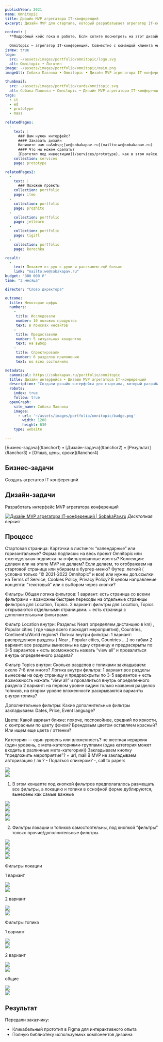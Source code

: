 ```yaml
---
publishYear: 2021
name: Omnitopic
title: Дизайн MVP агрегатора IT-конференций
excerpt: Дизайн MVP для стартапа, который разрабатывает агрегатор IT-конференций

context: |
  **Подробный кейс пока в работе. Если хотите посмотреть на этот дизайн в деталях, пишите нам на [we@sobakapav.ru](mailto:we@sobakapav.ru)**
  
  Omnitopic — агрегатор IT-конференций. Совместно с командой клиента мы создали основу для MVP, учитывая технические ограничения и ограниченный бюджет на его создание.
isNew: true
logo:
  src: ~/assets/images/portfolio/omnitopic/logo.svg
  alt: Omnitopic • Логотип
image: ~/assets/images/portfolio/omnitopic/main.png
imageAlt: Собака Павлова • Omnitopic • Дизайн MVP агрегатора IT-конференций

thumbnail:
  src: ~/assets/images/portfolio/cards/omnitopic.svg
  alt: Собака Павлова • Omnitopic • Дизайн MVP агрегатора IT-конференций
tags:
  - it
  - ed
  - prototype
  - mass
  
relatedPages:
  -
    text: |
      ### Вам нужен интерфейс?
      #### Заказать дизайн
      Напишите нам на&nbsp;[we@sobakapav.ru](mailto:we@sobakapav.ru) 
      #### Что мы можем сделать?
      [Прототип под инвестиции](/services/prototype), как в этом кейсе, и [многое другое](/services). 
    collection: services
    page: prototype

relatedPages2:
  -
    text: |
      ### Похожие проекты
    collection: portfolio
    page: itmo
  - 
    collection: portfolio
    page: prozhito
  - 
    collection: portfolio
    page: jetlearn
  - 
    collection: portfolio
    page: tigitl
  - 
    collection: portfolio
    page: korochka

result:
  -
    text: Покажем из рук в руки и расскажем ещё больше
    link: "mailto:we@sobakapav.ru"
budget: "300 000 ₽"
time: "3 месяца"

director: "Слово директора"

outcome:
  title: Некоторые цифры
  numbers:
    -
     title: Исследовали 
     number: 10 похожих продуктов
     text: в поисках инсайтов
    -
     title: Предоставили
     number: 5 визуальных концептов
     text: на выбор
    -
     title: Спректировали
     number: 6 разделов приложения
     text: во всех состояниях

metadata:
  canonical: https://sobakapav.ru/portfolio/omnitopic
  title: Дизайн интерфейса • Дизайн MVP агрегатора IT-конференций
  description: "Создали дизайн интерфейса для стартапа, который разрабатывает агрегатор IT-конференций"
  robots:
    index: true
    follow: true
  openGraph:
    site_name: Собака Павлова
    images:
      - url: '~/assets/images/portfolio/omnitopic/badge.png'
        width: 1200
        height: 630
    type: website

---
```


<TOC>
[Бизнес-задача](#anchor1) • [Дизайн-задача](#anchor2) • [Результат](#anchor3) • [Отзыв, цены, сроки](#anchor4)
</TOC>

## <a name="anchor1" />Бизнес-задачи

Создать агрегатор IT конференций

## <a name="anchor2" />Дизайн-задачи

Разработать интерфейс MVP агрегатора конференций

<a href="/images/portfolio/omnitopic/1.png" target="_blank">![Дизайн MVP агрегатора IT-конференций | SobakaPav.ru](~/assets/images/portfolio/omnitopic/1.png)</a>
_Десктопная версия_

## <a name="anchor3" />Процесс

Стартовая страница:
Карточки в листинге: “календарные” или горизонтальные?
Форма подписки: на весь проект Omnitopic или еженедельная подписка на отфильтрованные ивенты?
Коллекции: делаем или на этапе MVP не делаем? Если делаем, то отображаем на стартовой странице или убираем в бургер-меню?
Футер: легкий ( условно только  “© 2021-2022 Omnitopic” и все) или нужны доп.ссылки на Terms of Service, Cookies Policy, Privacy Policy?
В целом направление концепта: “текстовый” или с выбором через кнопки?

Фильтры
Общая логика фильтров:
1 вариант: есть страница со всеми фильтрами + возможны быстрые переходы на отдельные страницы фильтров для Location, Topics.
2 вариант: фильтры для Location, Topics открываются отдельными страницами. + есть страница с дополнительными фильтрами.

Фильтр Location внутри:
Разделы: Near( определяем дистанцию в km) , Popular cities ( где чаще всего проходят мероприятия), Countries, Continents/World regions?
Логика внутри фильтра:
1 вариант: распределяем разделы ( Near , Popular cities, Countries ….) по табам
2 вариант: все разделы вынесены на одну страницу  и предраскрыты по 3-5 вариантов + есть возможность нажать “view all” и провалиться внутрь определенного раздела?

Фильтр Topics внутри:
Сколько разделов с топиками закладываем: около 7-8 или много?
Логика внутри фильтра:
1 вариант:все разделы вынесены на одну страницу  и предраскрыты по 3-5 вариантов + есть возможность нажать “view all” и провалиться внутрь определенного раздела
2 вариант: на первом уровне видим только названия разделов топиков, на втором уровне вложенности раскрываются варианты внутри топика?

Дополнительные фильтры:
Какие дополнительные фильтры закладываем: Dates, Price, Event language?

Цвета:
Какой вариант ближе: поярче, поспокойнее, средний по яркости, с контрасным по цвету фоном?
Брендовым цветом оставляем красный? Или ищем еще цвета / оттенки?

Категории — один уровень или вложенность? не жесткая иерархия (один уровень, с мета-категориями-группами (одна категория может входить в различные мета-категории))
Закладываем кнопку “предложить мероприятие”? + url, mail
В MVP не закладываем авторизацию / лк ? -
Податься спикером? -, call to papers

<div class="flex gap-2 flex-wrap mb-2"> 
  <div class="daisy-mockup-phone">
    <div class="daisy-camera"></div>
    <div class="daisy-display">
      <div class="daisy-artboard daisy-artboard-demo daisy-phone-1 justify-start"><img src="/images/portfolio/omnitopic/2.png" class="mt-0 mb-0" /></div>
    </div>
  </div>
  <div class="daisy-mockup-phone">
      <div class="daisy-camera"></div>
      <div class="daisy-display">
        <div class="daisy-artboard daisy-artboard-demo daisy-phone-1 justify-start"><img src="/images/portfolio/omnitopic/7.png" class="mt-0 mb-0" /></div>
      </div>
  </div>
</div>

1. В этом концепте под кнопкой фильтров предполагалось размещать все фильтры, а локацию и топики в оснофной форме дублируются, вынесены как самые важные

<div class="flex gap-2 flex-wrap mb-2"> 
  <div class="daisy-mockup-phone">
    <div class="daisy-camera"></div>
    <div class="daisy-display">
      <div class="daisy-artboard daisy-artboard-demo daisy-phone-1 justify-start"><img src="/images/portfolio/omnitopic/3.png" class="mt-0 mb-0" /></div>
    </div>
  </div>
  <div class="daisy-mockup-phone">
      <div class="daisy-camera"></div>
      <div class="daisy-display">
        <div class="daisy-artboard daisy-artboard-demo daisy-phone-1 justify-start"><img src="/images/portfolio/omnitopic/4.png" class="mt-0 mb-0" /></div>
      </div>
  </div>
</div>
<div class="flex gap-2 flex-wrap mb-2"> 
  <div class="daisy-mockup-phone">
    <div class="daisy-camera"></div>
    <div class="daisy-display">
      <div class="daisy-artboard daisy-artboard-demo daisy-phone-1 justify-start"><img src="/images/portfolio/omnitopic/5.png" class="mt-0 mb-0" /></div>
    </div>
  </div>
  <div class="daisy-mockup-phone">
      <div class="daisy-camera"></div>
      <div class="daisy-display">
        <div class="daisy-artboard daisy-artboard-demo daisy-phone-1 justify-start"><img src="/images/portfolio/omnitopic/6.png" class="mt-0 mb-0" /></div>
      </div>
  </div>
</div>

2. Фильтры локации и топиков самостоятельны, под кнопкой “фильтры” только прочие/дополнительные фильтры.

<div class="flex gap-2 flex-wrap mb-2"> 
  <div class="daisy-mockup-phone">
    <div class="daisy-camera"></div>
    <div class="daisy-display">
      <div class="daisy-artboard daisy-artboard-demo daisy-phone-1 justify-start"><img src="/images/portfolio/omnitopic/8.png" class="mt-0 mb-0" /></div>
    </div>
  </div>
  <div class="daisy-mockup-phone">
      <div class="daisy-camera"></div>
      <div class="daisy-display">
        <div class="daisy-artboard daisy-artboard-demo daisy-phone-1 justify-start"><img src="/images/portfolio/omnitopic/9.png" class="mt-0 mb-0" /></div>
      </div>
  </div>
</div>
<div class="flex gap-2 flex-wrap mb-2"> 
  <div class="daisy-mockup-phone">
    <div class="daisy-camera"></div>
    <div class="daisy-display">
      <div class="daisy-artboard daisy-artboard-demo daisy-phone-1 justify-start"><img src="/images/portfolio/omnitopic/10.png" class="mt-0 mb-0" /></div>
    </div>
  </div>
  <div class="daisy-mockup-phone">
      <div class="daisy-camera"></div>
      <div class="daisy-display">
        <div class="daisy-artboard daisy-artboard-demo daisy-phone-1 justify-start"><img src="/images/portfolio/omnitopic/11.png" class="mt-0 mb-0" /></div>
      </div>
  </div>
</div>

Фильтры локации

1 вариант
<div class="flex gap-2 flex-wrap mb-2"> 
  <div class="daisy-mockup-phone">
    <div class="daisy-camera"></div>
    <div class="daisy-display">
      <div class="daisy-artboard daisy-artboard-demo daisy-phone-1 justify-start"><img src="/images/portfolio/omnitopic/12.png" class="mt-0 mb-0" /></div>
    </div>
  </div>
  <div class="daisy-mockup-phone">
      <div class="daisy-camera"></div>
      <div class="daisy-display">
        <div class="daisy-artboard daisy-artboard-demo daisy-phone-1 justify-start"><img src="/images/portfolio/omnitopic/13.png" class="mt-0 mb-0" /></div>
      </div>
  </div>
</div>

2 вариант
<div class="flex gap-2 flex-wrap mb-2"> 
  <div class="daisy-mockup-phone">
    <div class="daisy-camera"></div>
    <div class="daisy-display">
      <div class="daisy-artboard daisy-artboard-demo daisy-phone-1 justify-start"><img src="/images/portfolio/omnitopic/14.png" class="mt-0 mb-0" /></div>
    </div>
  </div>
  <div class="daisy-mockup-phone">
      <div class="daisy-camera"></div>
      <div class="daisy-display">
        <div class="daisy-artboard daisy-artboard-demo daisy-phone-1 justify-start"><img src="/images/portfolio/omnitopic/15.png" class="mt-0 mb-0" /></div>
      </div>
  </div>
</div>

Фильтры топика

1 вариант
<div class="flex gap-2 flex-wrap mb-2"> 
  <div class="daisy-mockup-phone">
    <div class="daisy-camera"></div>
    <div class="daisy-display">
      <div class="daisy-artboard daisy-artboard-demo daisy-phone-1 justify-start"><img src="/images/portfolio/omnitopic/16.png" class="mt-0 mb-0" /></div>
    </div>
  </div>
  <div class="daisy-mockup-phone">
      <div class="daisy-camera"></div>
      <div class="daisy-display">
        <div class="daisy-artboard daisy-artboard-demo daisy-phone-1 justify-start"><img src="/images/portfolio/omnitopic/17.png" class="mt-0 mb-0" /></div>
      </div>
  </div>
</div>

2 вариант
<div class="flex gap-2 flex-wrap mb-2"> 
  <div class="daisy-mockup-phone">
    <div class="daisy-camera"></div>
    <div class="daisy-display">
      <div class="daisy-artboard daisy-artboard-demo daisy-phone-1 justify-start"><img src="/images/portfolio/omnitopic/18.png" class="mt-0 mb-0" /></div>
    </div>
  </div>
  <div class="daisy-mockup-phone">
      <div class="daisy-camera"></div>
      <div class="daisy-display">
        <div class="daisy-artboard daisy-artboard-demo daisy-phone-1 justify-start"><img src="/images/portfolio/omnitopic/19.png" class="mt-0 mb-0" /></div>
      </div>
  </div>
</div>

общие
<div class="flex gap-2 flex-wrap mb-2"> 
  <div class="daisy-mockup-phone">
    <div class="daisy-camera"></div>
    <div class="daisy-display">
      <div class="daisy-artboard daisy-artboard-demo daisy-phone-1 justify-start"><img src="/images/portfolio/omnitopic/20.png" class="mt-0 mb-0" /></div>
    </div>
  </div>
  <div class="daisy-mockup-phone">
      <div class="daisy-camera"></div>
      <div class="daisy-display">
        <div class="daisy-artboard daisy-artboard-demo daisy-phone-1 justify-start"><img src="/images/portfolio/omnitopic/21.png" class="mt-0 mb-0" /></div>
      </div>
  </div>
</div>

## <a name="anchor4" />Результат

Передали заказчику:
- Кликабельный прототип в Figma для интерактивного опыта
- Полную библиотеку используемых компонентов дизайна

## <a name="anchor4" />
